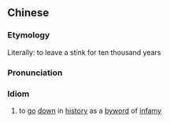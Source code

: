 {{also|遗臭万年}}
==Chinese==
{{zh-forms|s=遗臭万年|type=112}}

===Etymology===
Literally: to leave a stink for ten thousand years

===Pronunciation===
{{zh-pron
|m=yíchòuwànnián
|c=wai4 cau3 maan6 nin4
|cat=id
}}

===Idiom===
{{zh-idiom}}

# to [[go]] [[down]] in [[history]] as a [[byword]] of [[infamy]]